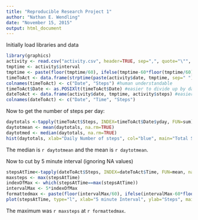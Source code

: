 ```yaml
---
title: "Reproducible Research Project 1"
author: "Nathan E. Wendling"
date: "November 15, 2015"
output: html_document
---
```


Initially load libraries and data
```r
library(graphics)
activity <- read.csv("activity.csv", header=TRUE, sep=",", quote="\"", na.strings="NA", stringsAsFactors=FALSE)
tmptime <- activity$interval
tmptime <- paste(floor(tmptime/60), ifelse(tmptime-60*floor(tmptime/60)<10, paste("0",tmptime-60*floor(tmptime/60), sep=""), tmptime-60*floor(tmptime/60)), sep=":") #hh:mm, with 0 padding on minutes
timeToAct <- data.frame(strptime(paste(activity$date, tmptime, sep=" "), format="%Y-%m-%d %H:%M"), activity$steps)
colnames(timeToAct) <- c("Date", "Steps") #human understandable
timeToAct$Date <- as.POSIXlt(timeToAct$Date) #easier to divide up by day
dateToAct <- data.frame(activity$date, tmptime, activity$steps) #easier to divide up by interval
colnames(dateToAct) <- c("Date", "Time", "Steps")
```

Now to get the number of steps per day:
```r
daytotals <-tapply(timeToAct$Steps, INDEX=timeToAct$Date$yday, FUN=sum)
daytotmean <- mean(daytotals, na.rm=TRUE)
daytotmed <- median(daytotals, na.rm=TRUE)
hist(daytotals, xlab="Daily Number of steps", col="blue", main="Total Steps per Day")
```

The median is `r daytotmean` and the mean is `r daytotmean`.

Now to cut by 5 minute interval (ignoring NA values)
```r
stepsAtTime<-tapply(dateToAct$Steps, INDEX=dateToAct$Time, FUN=mean, na.rm=TRUE)
maxsteps <- max(stepsAtTime)
indexOfMax <- which(stepsAtTime==max(stepsAtTime))
intervalMax <- 5*indexOfMax
formattedmax <- paste(floor(intervalMax/60), ifelse(intervalMax-60*floor(intervalMax/60)<10, paste("0",intervalMax-60*floor(intervalMax/60), sep=""), intervalMax-60*floor(intervalMax/60)), sep=":")
plot(stepsAtTime, type="l", xlab="5 minute Interval", ylab="Steps", main="Steps in 5 minutes over all days")
```

The maximum was `r maxsteps` at `r formattedmax`.

